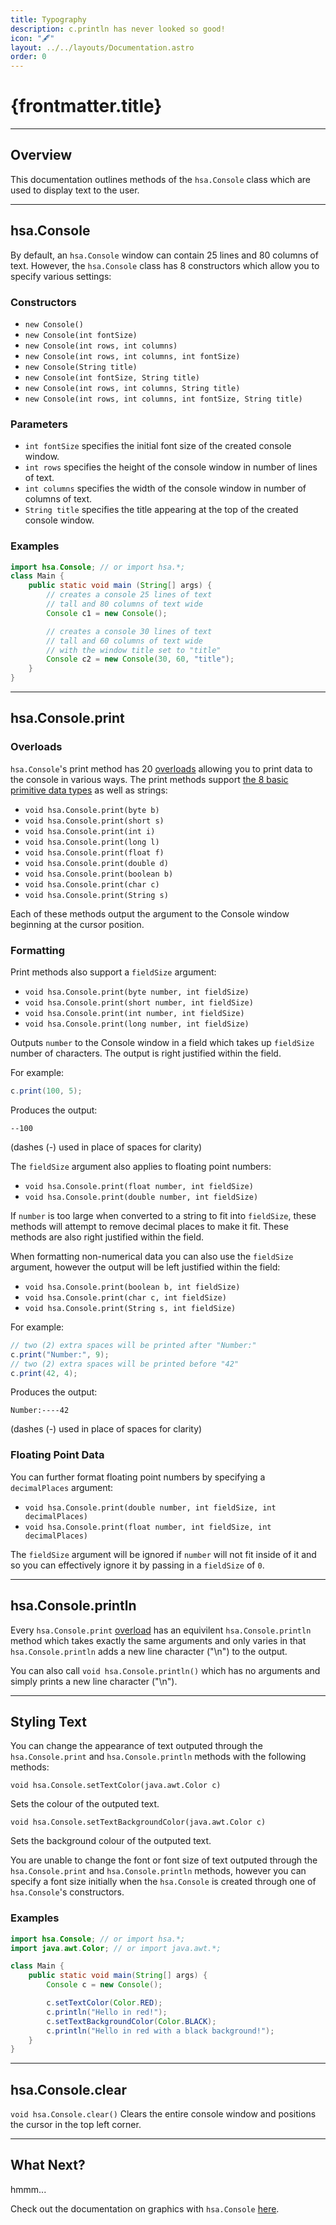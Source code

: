 ```yaml
---
title: Typography
description: c.println has never looked so good!
icon: "🖋️"
layout: ../../layouts/Documentation.astro
order: 0
---
```


# {frontmatter.title}

---

## Overview

This documentation outlines methods of the `hsa.Console` class which are used to display text to the user.

---

## hsa.Console

By default, an `hsa.Console` window can contain 25 lines and 80 columns of text. However, the `hsa.Console` class has 8 constructors which allow you to specify various settings:

### Constructors

- `new Console()`
- `new Console(int fontSize)`
- `new Console(int rows, int columns)`
- `new Console(int rows, int columns, int fontSize)`
- `new Console(String title)`
- `new Console(int fontSize, String title)`
- `new Console(int rows, int columns, String title)`
- `new Console(int rows, int columns, int fontSize, String title)`

### Parameters

- `int fontSize` specifies the initial font size of the created console window.
- `int rows` specifies the height of the console window in number of lines of text.
- `int columns` specifies the width of the console window in number of columns of text.
- `String title` specifies the title appearing at the top of the created console window.

### Examples

```java
import hsa.Console; // or import hsa.*;
class Main {
    public static void main (String[] args) {
        // creates a console 25 lines of text 
        // tall and 80 columns of text wide
        Console c1 = new Console();

        // creates a console 30 lines of text 
        // tall and 60 columns of text wide
        // with the window title set to "title"
        Console c2 = new Console(30, 60, "title");
    }
}
```

---

## hsa.Console.print

### Overloads

`hsa.Console`'s print method has 20 [overloads](https://www.programiz.com/java-programming/method-overloading) allowing you to print data to the console in various ways. The print methods support [the 8 basic primitive data types](https://docs.oracle.com/javase/tutorial/java/nutsandbolts/datatypes.html) as well as strings:

- `void hsa.Console.print(byte b)`
- `void hsa.Console.print(short s)`
- `void hsa.Console.print(int i)`
- `void hsa.Console.print(long l)`
- `void hsa.Console.print(float f)`
- `void hsa.Console.print(double d)`
- `void hsa.Console.print(boolean b)`
- `void hsa.Console.print(char c)`
- `void hsa.Console.print(String s)`

Each of these methods output the argument to the Console window beginning at the cursor position.

### Formatting

Print methods also support a `fieldSize` argument:

- `void hsa.Console.print(byte number, int fieldSize)`
- `void hsa.Console.print(short number, int fieldSize)`
- `void hsa.Console.print(int number, int fieldSize)`
- `void hsa.Console.print(long number, int fieldSize)`

Outputs `number` to the Console window in a field which takes up `fieldSize` number of characters. The output is right justified within the field.

For example:

```java
c.print(100, 5);
```

Produces the output:

```
--100
```
(dashes (-) used in place of spaces for clarity)

The `fieldSize` argument also applies to floating point numbers:

- `void hsa.Console.print(float number, int fieldSize)`
- `void hsa.Console.print(double number, int fieldSize)`

If `number` is too large when converted to a string to fit into `fieldSize`, these methods will attempt to remove decimal places to make it fit. These methods are also right justified within the field.

When formatting non-numerical data you can also use the `fieldSize` argument, however the output will be left justified within the field:

- `void hsa.Console.print(boolean b, int fieldSize)`
- `void hsa.Console.print(char c, int fieldSize)`
- `void hsa.Console.print(String s, int fieldSize)`

For example:
```java
// two (2) extra spaces will be printed after "Number:"
c.print("Number:", 9);
// two (2) extra spaces will be printed before "42"
c.print(42, 4);
```

Produces the output:

```
Number:----42
```

(dashes (-) used in place of spaces for clarity)

### Floating Point Data

You can further format floating point numbers by specifying a `decimalPlaces` argument:

- `void hsa.Console.print(double number, int fieldSize, int decimalPlaces)`
- `void hsa.Console.print(float number, int fieldSize, int decimalPlaces)`

The `fieldSize` argument will be ignored if `number` will not fit inside of it and so you can effectively ignore it by passing in a `fieldSize` of `0`.

---

## hsa.Console.println

Every `hsa.Console.print` [overload](https://www.programiz.com/java-programming/method-overloading) has an equivilent `hsa.Console.println` method which takes exactly the same arguments and only varies in that `hsa.Console.println` adds a new line character ("\n") to the output.

You can also call `void hsa.Console.println()` which has no arguments and simply prints a new line character ("\n").

---

## Styling Text

You can change the appearance of text outputed through the `hsa.Console.print` and `hsa.Console.println` methods with the following methods:

`void hsa.Console.setTextColor(java.awt.Color c)`

Sets the colour of the outputed text.

`void hsa.Console.setTextBackgroundColor(java.awt.Color c)`

Sets the background colour of the outputed text.

You are unable to change the font or font size of text outputed through the `hsa.Console.print` and `hsa.Console.println` methods, however you can specify a font size initially when the `hsa.Console` is created through one of `hsa.Console`'s constructors.

### Examples

```java
import hsa.Console; // or import hsa.*;
import java.awt.Color; // or import java.awt.*;

class Main {
    public static void main(String[] args) {
        Console c = new Console();

        c.setTextColor(Color.RED);
        c.println("Hello in red!");
        c.setTextBackgroundColor(Color.BLACK);
        c.println("Hello in red with a black background!");
    }
}
```

---

## hsa.Console.clear

`void hsa.Console.clear()` Clears the entire console window and positions the cursor in the top left corner.

---

## What Next?

hmmm...

Check out the documentation on graphics with `hsa.Console` [here](/navigators/graphicsNavigator).
